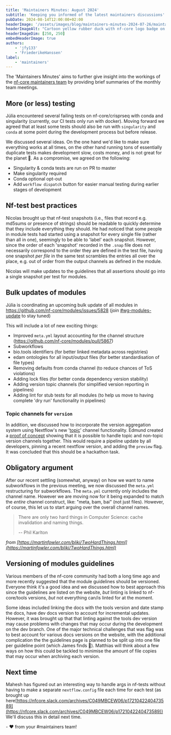 ```yaml
---
title: 'Maintainers Minutes: August 2024'
subtitle: 'Keeping you informed of the latest maintainers discussions'
pubDate: 2024-08-14T12:00:00+02:00
headerImage: '/assets/images/blog/maintainers-minutes-2024-07-26/maintainers_duck.png'
headerImageAlt: "Cartoon yellow rubber duck with nf-core logo badge on it's body with the nf-core logo."
headerImageDim: [250, 250]
embedHeaderImage: true
authors:
    - 'jfy133'
    - 'FriederikeHanssen'
label:
    - 'maintainers'
---
```


The 'Maintainers Minutes' aims to further give insight into the workings of the [nf-core maintainers team](/governance#maintainers)
by providing brief summaries of the monthly team meetings.

## More (or less) testing

Júlia encountered several failing tests on nf-core/crisprseq with conda and singularity (currently, our CI tests only run with docker).
Moving forward we agreed that at least some tests should also be run with `singularity` and `conda` at some point during the development process but before release.

We discussed several ideas.
On the one hand we'd like to make sure everything works at all times, on the other hand running tons of essentially duplicate tests makes development slow, costs money, and is not great for the planet 🌳.
As a compromise, we agreed on the following:

-   Singularity & conda tests are run on PR to master
-   Make singularity required
-   Conda optional opt-out
-   Add `workflow dispatch` button for easier manual testing during earlier stages of development

## Nf-test best practices

Nicolas brought up that nf-test snapshots (i.e., files that record e.g. md5sums or presence of strings) should be readable to quickly determine that they include everything they should.
He had noticed that some people in module tests had started using a snapshot for every single file (rather than all in one), seemingly to be able to 'label' each snapshot.
However, since the order of each 'snapshot' recorded in the `.snap` file does not necessarily correspond to the order they are defined in the test file, having one snapshot _per file_ in the same test scrambles the entries all over the place, e.g. out of order from the output channels as defined in the module.

Nicolas will make updates to the guidelines that all assertions should go into a single snapshot per test for modules.

## Bulk updates of modules

Júlia is coordinating an upcoming bulk update of all modules in https://github.com/nf-core/modules/issues/5828 (join [#wg-modules-update](https://nfcore.slack.com/archives/C07BDPBPLG3) to stay tuned)

This will include a lot of new exciting things:

-   Improved `meta.yml` layout accounting for the channel structure (https://github.com/nf-core/modules/pull/5867)
-   Subworkflows
-   bio.tools identifiers (for better linked metadata across registries)
-   edam ontologies for all input/output files (for better standardisation of file types)
-   Removing defaults from conda channel (to reduce chances of ToS violations)
-   Adding lock files (for better conda dependency version stability)
-   Adding version topic channels (for simplified version reporting in pipelines)
-   Adding lint for stub tests for all modules (to help us move to having complete 'dry run' functionality in pipelines)

### Topic channels for `version`

In addition, we discussed how to incorporate the version aggregation system using Nextflow's new '[topic](https://www.nextflow.io/docs/latest/channel.html#topic)' channel functionality.
Edmund created a [proof of concept](https://github.com/nf-core/nascent/pull/150) showing that it is possible to handle topic and non-topic version channels together.
This would require a pipeline update by all developers, pinning a recent nextflow version, and adding the `preview` flag.
It was concluded that this should be a hackathon task.

## Obligatory argument

After our recent settling (somewhat, anyway) on how we want to name subworkflows in the previous meeting, we now discussed the `meta.yml` restructuring for subworkflows.
The `meta.yml` currently only includes the channel name.
However we are moving now for it being expanded to match the _entire_ channel construct, like: "meta, bam, bai" (not just files).
However, of course, this let us to start arguing over the overall channel names.

> There are only two hard things in Computer Science: cache invalidation and naming things.
>
> -- Phil Karlton

_from [https://martinfowler.com/bliki/TwoHardThings.html](https://martinfowler.com/bliki/TwoHardThings.html)_

## Versioning of modules guidelines

Various members of the nf-core community had both a long time ago and more recently suggested that the module guidelines should be versioned.
Everyone think it's a good idea and we discussed how to best approach this since the guidelines are listed on the website, _but_ linting is linked to nf-core/tools versions, _but_ not everything can/is linted for at the moment.

Some ideas included linking the docs with the tools version and date stamp the docs, have dev docs version to account for incremental updates.
However, it was brought up that that linting against the tools dev version may cause problems with changes that may occur during the development on the dev branch.
One of the major technical challenges that was flag was to best account for various docs versions on the website, with the additional complication the the guidelines page is planned to be split up into one file per guideline point (which James finds 🤢).
Matthias will think about a few ways on how this could be tackled to minimise the amount of file copies that may occur when archiving each version.

## Next time

Mahesh has figured out an interesting way to handle args in nf-tests without having to make a separate `nextflow.config` file each time for each test (as brought up here[https://nfcore.slack.com/archives/C049MBCEW06/p1721042240473589](https://nfcore.slack.com/archives/C049MBCEW06/p1721042240473589))
We'll discuss this in detail next time.

\- :heart: from your #maintainers team!
